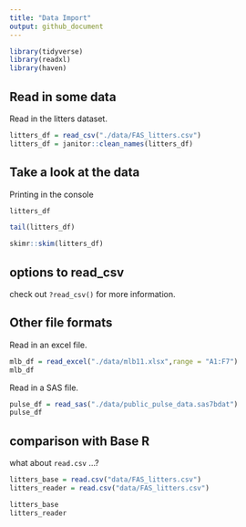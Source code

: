 ```yaml
---
title: "Data Import"
output: github_document
---
```


```r
library(tidyverse)
library(readxl)
library(haven)
```

## Read in some data

Read in the litters dataset.

```r
litters_df = read_csv("./data/FAS_litters.csv")
litters_df = janitor::clean_names(litters_df)
```


## Take a look at the data

Printing in the console

```r
litters_df
```

```r
tail(litters_df)
```

```r
skimr::skim(litters_df)
```


## options to read_csv

check out `?read_csv()` for more information.

## Other file formats

Read in an excel file.

```r
mlb_df = read_excel("./data/mlb11.xlsx",range = "A1:F7")
mlb_df 
```

Read in a SAS file.

```r
pulse_df = read_sas("./data/public_pulse_data.sas7bdat")
pulse_df
```

## comparison with Base R

what about `read.csv` ...?

```r
litters_base = read.csv("data/FAS_litters.csv")
litters_reader = read.csv("data/FAS_litters.csv")

litters_base
litters_reader
```


